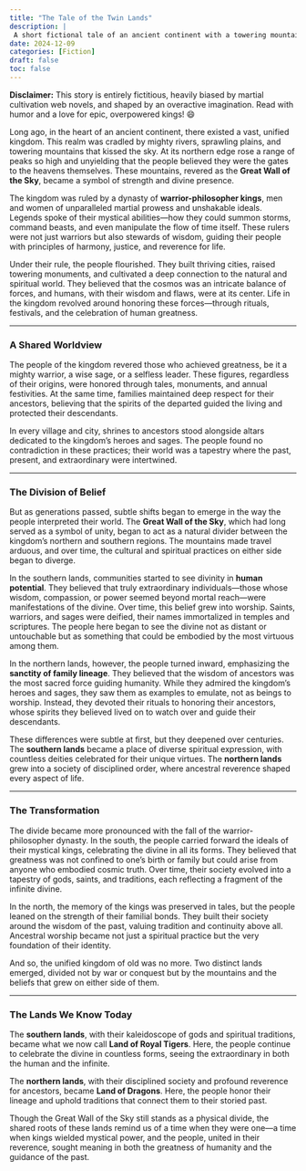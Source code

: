 ```yaml
---
title: "The Tale of the Twin Lands"
description: | 
 A short fictional tale of an ancient continent with a towering mountain spine
date: 2024-12-09
categories: [Fiction]
draft: false
toc: false
--- 
```

**Disclaimer:** This story is entirely fictitious, heavily biased by martial cultivation web novels, and shaped by an overactive imagination. Read with humor and a love for epic, overpowered kings! 😄

Long ago, in the heart of an ancient continent, there existed a vast, unified kingdom. This realm was cradled by mighty rivers, sprawling plains, and towering mountains that kissed the sky. At its northern edge rose a range of peaks so high and unyielding that the people believed they were the gates to the heavens themselves. These mountains, revered as the **Great Wall of the Sky**, became a symbol of strength and divine presence.  

The kingdom was ruled by a dynasty of **warrior-philosopher kings**, men and women of unparalleled martial prowess and unshakable ideals. Legends spoke of their mystical abilities—how they could summon storms, command beasts, and even manipulate the flow of time itself. These rulers were not just warriors but also stewards of wisdom, guiding their people with principles of harmony, justice, and reverence for life.  

Under their rule, the people flourished. They built thriving cities, raised towering monuments, and cultivated a deep connection to the natural and spiritual world. They believed that the cosmos was an intricate balance of forces, and humans, with their wisdom and flaws, were at its center. Life in the kingdom revolved around honoring these forces—through rituals, festivals, and the celebration of human greatness.

---

### A Shared Worldview  

The people of the kingdom revered those who achieved greatness, be it a mighty warrior, a wise sage, or a selfless leader. These figures, regardless of their origins, were honored through tales, monuments, and annual festivities. At the same time, families maintained deep respect for their ancestors, believing that the spirits of the departed guided the living and protected their descendants.  

In every village and city, shrines to ancestors stood alongside altars dedicated to the kingdom's heroes and sages. The people found no contradiction in these practices; their world was a tapestry where the past, present, and extraordinary were intertwined.

---

### The Division of Belief  

But as generations passed, subtle shifts began to emerge in the way the people interpreted their world. The **Great Wall of the Sky**, which had long served as a symbol of unity, began to act as a natural divider between the kingdom’s northern and southern regions. The mountains made travel arduous, and over time, the cultural and spiritual practices on either side began to diverge.  

In the southern lands, communities started to see divinity in **human potential**. They believed that truly extraordinary individuals—those whose wisdom, compassion, or power seemed beyond mortal reach—were manifestations of the divine. Over time, this belief grew into worship. Saints, warriors, and sages were deified, their names immortalized in temples and scriptures. The people here began to see the divine not as distant or untouchable but as something that could be embodied by the most virtuous among them.  

In the northern lands, however, the people turned inward, emphasizing the **sanctity of family lineage**. They believed that the wisdom of ancestors was the most sacred force guiding humanity. While they admired the kingdom’s heroes and sages, they saw them as examples to emulate, not as beings to worship. Instead, they devoted their rituals to honoring their ancestors, whose spirits they believed lived on to watch over and guide their descendants.  

These differences were subtle at first, but they deepened over centuries. The **southern lands** became a place of diverse spiritual expression, with countless deities celebrated for their unique virtues. The **northern lands** grew into a society of disciplined order, where ancestral reverence shaped every aspect of life.

---

### The Transformation  

The divide became more pronounced with the fall of the warrior-philosopher dynasty. In the south, the people carried forward the ideals of their mystical kings, celebrating the divine in all its forms. They believed that greatness was not confined to one’s birth or family but could arise from anyone who embodied cosmic truth. Over time, their society evolved into a tapestry of gods, saints, and traditions, each reflecting a fragment of the infinite divine.  

In the north, the memory of the kings was preserved in tales, but the people leaned on the strength of their familial bonds. They built their society around the wisdom of the past, valuing tradition and continuity above all. Ancestral worship became not just a spiritual practice but the very foundation of their identity.  

And so, the unified kingdom of old was no more. Two distinct lands emerged, divided not by war or conquest but by the mountains and the beliefs that grew on either side of them.

---

### The Lands We Know Today  

The **southern lands**, with their kaleidoscope of gods and spiritual traditions, became what we now call **Land of Royal Tigers**. Here, the people continue to celebrate the divine in countless forms, seeing the extraordinary in both the human and the infinite.  

The **northern lands**, with their disciplined society and profound reverence for ancestors, became **Land of Dragons**. Here, the people honor their lineage and uphold traditions that connect them to their storied past.  

Though the Great Wall of the Sky still stands as a physical divide, the shared roots of these lands remind us of a time when they were one—a time when kings wielded mystical power, and the people, united in their reverence, sought meaning in both the greatness of humanity and the guidance of the past.  